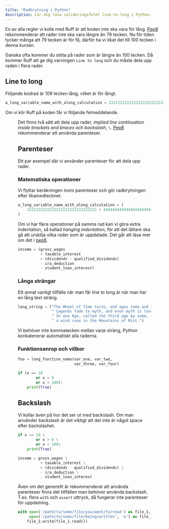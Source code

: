 ```yaml
---
title: "Radbrytning i Python"
description: Lär dig lösa valideringsfelet line-to-long i Python.
---
```




En av alla regler vi kolla med Ruff är att koden inte ska vara för lång. [Pep8](https://www.python.org/dev/peps/pep-0008/#maximum-line-length) rekommenderar att rader inte ska vara längre än 79 tecken. Nu för tiden tycker många att 79 tecken är för få, därför ha vi ökat det till 100 tecken i denna kursen.

Ganska ofta kommer du stöta på rader som är längre än 100 tecken. Då kommer Ruff att ge dig varningen `Line to long` och du måste dela upp raden i flera rader.


## Line to long

Följande kodrad är 109 tecken lång, vilket är för långt.

```python
a_long_variable_name_with_along_calculation = 2222222222222222222222222222222+444444444444444444444444444444
```

Om vi kör Ruff på koden får vi följande felmeddelande.


<Figure
    src={ltlImage}
    caption="Line to long fel från Ruff"
/>

Det finns två sätt att dela upp rader, *implied line continuation inside brackets and braces* och *backslash*, `\`. [Pep8](https://www.python.org/dev/peps/pep-0008/#maximum-line-length) rekommenderar att använda parenteser.

## Parenteser 

Ett par exempel där vi använder parenteser för att dela upp rader.

###  Matematiska operationer
Vi flyttar beräkningen inom parenteser och gör radbrytningen efter likamedtecknet.

```python
a_long_variable_name_with_along_calculation = (
    2222222222222222222222222222222 + 444444444444444444444444444444
)
```

Om vi har flera operationer på samma rad kan vi göra extra indentation, så kallad *hanging indentation*, för att det lättare ska gå att urskilja vilka rader som är uppdelade. Det går att läsa mer om det i [pep8](https://www.python.org/dev/peps/pep-0008/#indentation).

```python
income = (gross_wages
          + taxable_interest
          + (dividends - qualified_dividends)
          - ira_deduction
          - student_loan_interest)
```

### Långa strängar

Ett annat vanligt tillfälle när man får line to long är när man har en lång text sträng.

```python
long_string = ("The Wheel of Time turns, and ages come and pass, leaving memories that become legend."
               " Legends fade to myth, and even myth is long forgotten when the Age that gave it birth comes again."
               " In one Age, called the third age by some, an Age yet to come, an age long pass,"
               " a wind rose in the Mountains of Mist.")
```

Vi behöver inte kommatecken mellan varje sträng, Python konkatenerar automatiskt alla raderna.

### Funktionsanrop och villkor

```python
foo = long_function_name(var_one, var_two,
                         var_three, var_four)

if (x == 10
        or x > 0
        or x < 100):
    print(True)
```



## Backslash

Vi kollar även på hur det ser ut med backslash. Om man använder backslash är det viktigt att det inte är något space efter backslashet.

```python
if x == 10 \
        or x > 0 \
        or x < 100:
    print(True)

income = gross_wages \
          + taxable_interest \
          + (dividends - qualified_dividends) \
          - ira_deduction \
          - student_loan_interest
```

Även om det generellt är rekommenderat att använda parenteser finns det tillfällen man behöver använda backslash. T.ex. flera `with` och `assert` uttryck, då fungerar inte parenteser för uppdelning.

```python
with open('/path/to/some/file/you/want/to/read') as file_1, \
     open('/path/to/some/file/being/written', 'w') as file_2:
    file_2.write(file_1.read())
```
